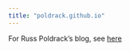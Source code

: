 ```yaml
---
title: "poldrack.github.io"
---
```


For Russ Poldrack's blog, see [here](https://poldrack.github.io/blog)

